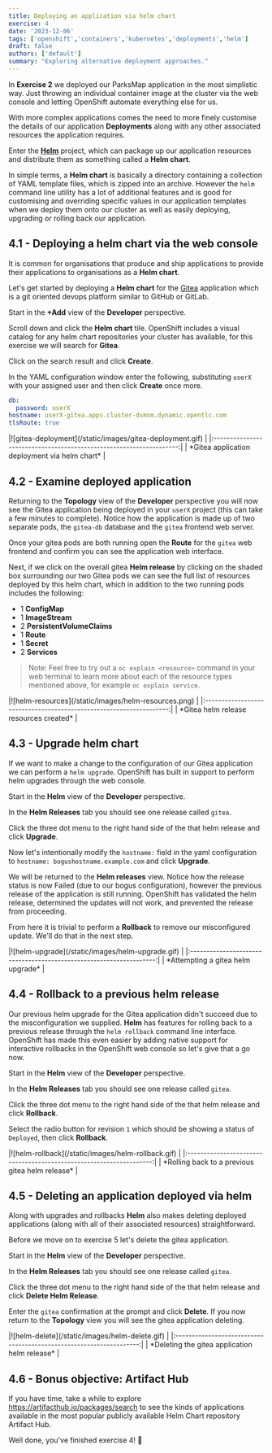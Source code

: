 ```yaml
---
title: Deploying an application via helm chart
exercise: 4
date: '2023-12-06'
tags: ['openshift','containers','kubernetes','deployments','helm']
draft: false
authors: ['default']
summary: "Exploring alternative deployment approaches."
---
```


In **Exercise 2** we deployed our ParksMap application in the most simplistic way. Just throwing an individual container image at the cluster via the web console and letting OpenShift automate everything else for us.

With more complex applications comes the need to more finely customise the details of our application **Deployments** along with any other associated resources the application requires.

Enter the [**Helm**](https://www.redhat.com/en/topics/devops/what-is-helm) project, which can package up our application resources and distribute them as something called a **Helm chart**.

In simple terms, a **Helm chart** is basically a directory containing a collection of YAML template files, which is zipped into an archive. However the `helm` command line utility has a lot of additional features and is good for customising and overriding specific values in our application templates when we deploy them onto our cluster as well as easily deploying, upgrading or rolling back our application.


## 4.1 - Deploying a helm chart via the web console 

It is common for organisations that produce and ship applications to provide their applications to organisations as a **Helm chart**.

Let's get started by deploying a **Helm chart** for the [Gitea](https://about.gitea.com) application which is a git oriented devops platform similar to GitHub or GitLab.

Start in the **+Add** view of the **Developer** perspective.

Scroll down and click the **Helm chart** tile. OpenShift includes a visual catalog for any helm chart repositories your cluster has available, for this exercise we will search for **Gitea**.

Click on the search result and click **Create**.

In the YAML configuration window enter the following, substituting `userX` with your assigned user and then click **Create** once more.

```yaml
db:
  password: userX
hostname: userX-gitea.apps.cluster-dsmsm.dynamic.opentlc.com
tlsRoute: true
```

<Zoom>
|![gitea-deployment](/static/images/gitea-deployment.gif) | 
|:-------------------------------------------------------------------:|
| *Gitea application deployment via helm chart*                       |
</Zoom>


## 4.2 - Examine deployed application

Returning to the **Topology** view of the **Developer** perspective you will now see the Gitea application being deployed in your `userX` project (this can take a few minutes to complete). Notice how the application is made up of two separate pods, the `gitea-db` database and the `gitea` frontend web server.

Once your gitea pods are both running open the **Route** for the `gitea` web frontend and confirm you can see the application web interface.

Next, if we click on the overall gitea **Helm release** by clicking on the shaded box surrounding our two Gitea pods we can see the full list of resources deployed by this helm chart, which in addition to the two running pods includes the following:

 - 1 **ConfigMap**
 - 1 **ImageStream**
 - 2 **PersistentVolumeClaims**
 - 1 **Route**
 - 1 **Secret**
 - 2 **Services**

> Note: Feel free to try out a `oc explain <resource>` command in your web terminal to learn more about each of the resource types mentioned above, for example `oc explain service`.

<Zoom>
|![helm-resources](/static/images/helm-resources.png) | 
|:-------------------------------------------------------------------:|
| *Gitea helm release resources created*                              |
</Zoom>


## 4.3 - Upgrade helm chart

If we want to make a change to the configuration of our Gitea application we can perform a `helm upgrade`. OpenShift has built in support to perform helm upgrades through the web console.

Start in the **Helm** view of the **Developer** perspective.

In the **Helm Releases** tab you should see one release called `gitea`.

Click the three dot menu to the right hand side of the that helm release and click **Upgrade**.

Now let's intentionally modify the `hostname:` field in the yaml configuration to `hostname: bogushostname.example.com` and click **Upgrade**.

We will be returned to the **Helm releases** view. Notice how the release status is now Failed (due to our bogus configuration), however the previous release of the application is still running. OpenShift has validated the helm release, determined the updates will not work, and prevented the release from proceeding.

From here it is trivial to perform a **Rollback** to remove our misconfigured update. We'll do that in the next step.

<Zoom>
|![helm-upgrade](/static/images/helm-upgrade.gif) | 
|:-------------------------------------------------------------------:|
| *Attempting a gitea helm upgrade*                                   |
</Zoom>


## 4.4 - Rollback to a previous helm release

Our previous helm upgrade for the Gitea application didn't succeed due to the misconfiguration we supplied. **Helm** has features for rolling back to a previous release through the `helm rollback` command line interface. OpenShift has made this even easier by adding native support for interactive rollbacks in the OpenShift web console so let's give that a go now.

Start in the **Helm** view of the **Developer** perspective.

In the **Helm Releases** tab you should see one release called `gitea`.

Click the three dot menu to the right hand side of the that helm release and click **Rollback**.

Select the radio button for revision `1` which should be showing a status of `Deployed`, then click **Rollback**.

<Zoom>
|![helm-rollback](/static/images/helm-rollback.gif) | 
|:-------------------------------------------------------------------:|
| *Rolling back to a previous gitea helm release*                     |
</Zoom>


## 4.5 - Deleting an application deployed via helm

Along with upgrades and rollbacks **Helm** also makes deleting deployed applications (along with all of their associated resources) straightforward.

Before we move on to exercise 5 let's delete the gitea application.

Start in the **Helm** view of the **Developer** perspective.

In the **Helm Releases** tab you should see one release called `gitea`.

Click the three dot menu to the right hand side of the that helm release and click **Delete Helm Release**.

Enter the `gitea` confirmation at the prompt and click **Delete**. If you now return to the **Topology** view you will see the gitea application deleting.

<Zoom>
|![helm-delete](/static/images/helm-delete.gif) | 
|:-------------------------------------------------------------------:|
| *Deleting the gitea application helm release*                       |
</Zoom>


## 4.6 - Bonus objective: Artifact Hub

If you have time, take a while to explore https://artifacthub.io/packages/search to see the kinds of applications available in the most popular publicly available Helm Chart repository Artifact Hub.


Well done, you've finished exercise 4! 🎉
